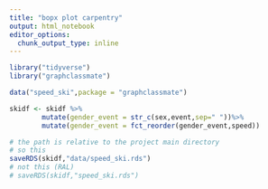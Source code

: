 ```yaml
---
title: "bopx plot carpentry"
output: html_notebook
editor_options: 
  chunk_output_type: inline
---
```


```r
library("tidyverse")
library("graphclassmate")
```

```r
data("speed_ski",package = "graphclassmate")
```

```r
skidf <- skidf %>% 
        mutate(gender_event = str_c(sex,event,sep=" "))%>%
        mutate(gender_event = fct_reorder(gender_event,speed))
```

```r
# the path is relative to the project main directory
# so this 
saveRDS(skidf,"data/speed_ski.rds")
# not this (RAL)
# saveRDS(skidf,"speed_ski.rds")
```

